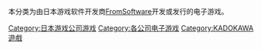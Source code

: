 本分类为由日本游戏软件开发商[[FromSoftware|FromSoftware]]开发或发行的电子游戏。

[[Category:日本游戏公司游戏|Category:日本游戏公司游戏]]
[[Category:各公司电子游戏|Category:各公司电子游戏]]
[[Category:KADOKAWA遊戲|Category:KADOKAWA遊戲]]